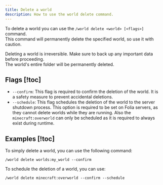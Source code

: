 ```yaml
---
title: Delete a world
description: How to use the world delete command.
---
```


To delete a world you can use the `/world delete <world> [<flags>]` command.  
This command will permanently delete the specified world, so use it with caution.

<Callout type="error" title="Caution">

Deleting a world is irreversible. Make sure to back up any important data before proceeding.  
 The world's entire folder will be permanently deleted.

</Callout>

## Flags [!toc]

- `--confirm`: This flag is required to confirm the deletion of the world.
  It is a safety measure to prevent accidental deletions.
- `--schedule`: This flag schedules the deletion of the world to the server shutdown process.
  This option is required to be set on Folia servers, as they cannot delete worlds while they are running.
  Also the `minecraft:overworld` can only be scheduled as it is required to always exist during runtime.

## Examples [!toc]

To simply delete a world, you can use the following command:

```
/world delete worlds:my_world --confirm
```

To schedule the deletion of a world, you can use:

```
/world delete minecraft:overworld --confirm --schedule
```
